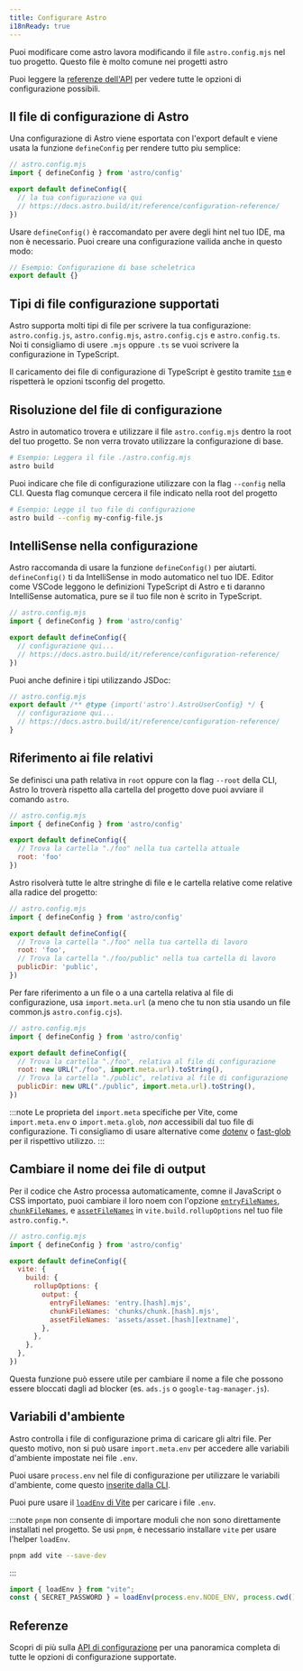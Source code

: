 ```yaml
---
title: Configurare Astro
i18nReady: true
---
```


Puoi modificare come astro lavora modificando il file `astro.config.mjs` nel tuo progetto. Questo file è molto comune nei progetti astro 

<ReadMore>Puoi leggere la [referenze dell'API](/it/reference/configuration-reference/) per vedere tutte le opzioni di configurazione possibili.</ReadMore>

## Il file di configurazione di Astro 

Una configurazione di Astro viene esportata con l'export default e viene usata la funzione `defineConfig` per rendere tutto piu semplice:

```js
// astro.config.mjs
import { defineConfig } from 'astro/config'

export default defineConfig({
  // la tua configurazione va qui 
  // https://docs.astro.build/it/reference/configuration-reference/
})
```

Usare `defineConfig()` è raccomandato per avere degli hint nel tuo IDE, ma non è necessario. Puoi creare una configurazione vailida anche in questo modo:

```js title="astro.config.mjs"
// Esempio: Configurazione di base scheletrica
export default {}
```

## Tipi di file configurazione supportati

Astro supporta molti tipi di file per scrivere la tua configurazione: `astro.config.js`, `astro.config.mjs`, `astro.config.cjs` e `astro.config.ts`. Noi ti consigliamo di usere `.mjs` oppure `.ts` se vuoi scrivere la configurazione in TypeScript.

Il caricamento dei file di configurazione di TypeScript è gestito tramite [`tsm`](https://github.com/lukeed/tsm) e rispetterà le opzioni tsconfig del progetto.
## Risoluzione del file di configurazione

Astro in automatico trovera e utilizzare il file `astro.config.mjs` dentro la root del tuo progetto. Se non verra trovato utilizzare la configurazione di base.

```bash
# Esempio: Leggera il file ./astro.config.mjs
astro build
```

Puoi indicare che file di configurazione utilizzare con la flag `--config` nella CLI. Questa flag comunque cercera il file indicato nella root del progetto

```bash
# Esempio: Legge il tuo file di configurazione
astro build --config my-config-file.js
```

## IntelliSense nella configurazione

Astro raccomanda di usare la funzione `defineConfig()` per aiutarti. `defineConfig()` ti da IntelliSense in modo automatico nel tuo IDE. Editor come VSCode leggono le definizioni TypeScript di Astro e ti daranno IntelliSense automatica, pure se il tuo file non è scrito in TypeScript.

```js
// astro.config.mjs
import { defineConfig } from 'astro/config'

export default defineConfig({
  // configurazione qui...
  // https://docs.astro.build/it/reference/configuration-reference/
})
```

Puoi anche definire i tipi utilizzando JSDoc:

```js
// astro.config.mjs
export default /** @type {import('astro').AstroUserConfig} */ {
  // configurazione qui...
  // https://docs.astro.build/it/reference/configuration-reference/
}
```

## Riferimento ai file relativi

Se definisci una path relativa in `root` oppure con la flag `--root` della CLI, Astro lo troverà rispetto alla cartella del progetto dove puoi avviare il comando `astro`.

```js
// astro.config.mjs
import { defineConfig } from 'astro/config'

export default defineConfig({
  // Trova la cartella "./foo" nella tua cartella attuale 
  root: 'foo'
})
```

Astro risolverà tutte le altre stringhe di file e le cartella relative come relative alla radice del progetto:

```js
// astro.config.mjs
import { defineConfig } from 'astro/config'

export default defineConfig({
  // Trova la cartella "./foo" nella tua cartella di lavoro 
  root: 'foo',
  // Trova la cartella "./foo/public" nella tua cartella di lavoro 
  publicDir: 'public',
})
```

Per fare riferimento a un file o a una cartella relativa al file di configurazione, usa `import.meta.url` (a meno che tu non stia usando un file common.js `astro.config.cjs`).

```js "import.meta.url"
// astro.config.mjs
import { defineConfig } from 'astro/config'

export default defineConfig({
  // Trova la cartella "./foo", relativa al file di configurazione 
  root: new URL("./foo", import.meta.url).toString(),
  // Trova la cartella "./public", relativa al file di configurazione 
  publicDir: new URL("./public", import.meta.url).toString(),
})
```

:::note
Le proprieta del `import.meta` specifiche per Vite, come `import.meta.env` o `import.meta.glob`, _non_ accessibili dal tuo file di configurazione. Ti consigliamo di usare alternative come [dotenv](https://github.com/motdotla/dotenv) o [fast-glob](https://github.com/mrmlnc/fast-glob) per il rispettivo utilizzo.
:::

## Cambiare il nome dei file di output

Per il codice che Astro processa automaticamente, comne il JavaScript o CSS importato, puoi cambiare il loro noem con l'opzione [`entryFileNames`](https://rollupjs.org/guide/en/#outputentryfilenames), [`chunkFileNames`](https://rollupjs.org/guide/en/#outputchunkfilenames), e [`assetFileNames`](https://rollupjs.org/guide/en/#outputassetfilenames) in `vite.build.rollupOptions` nel tuo file `astro.config.*`.

```js ins={9-11}
// astro.config.mjs
import { defineConfig } from 'astro/config'

export default defineConfig({
  vite: {
    build: {
      rollupOptions: {
        output: {
          entryFileNames: 'entry.[hash].mjs',
          chunkFileNames: 'chunks/chunk.[hash].mjs',
          assetFileNames: 'assets/asset.[hash][extname]',
        },
      },
    },
  },
})
```

Questa funzione può essere utile per cambiare il nome a file che possono essere bloccati dagli ad blocker (es. `ads.js` o `google-tag-manager.js`).

## Variabili d'ambiente 
Astro controlla i file di configurazione prima di caricare gli altri file. Per questo motivo, non si può usare `import.meta.env` per accedere alle variabili d'ambiente impostate nei file `.env`.

Puoi usare `process.env` nel file di configurazione per utilizzare le variabili d'ambiente, come questo [inserite dalla CLI](/it/guides/environment-variables/#using-the-cli).

Puoi pure usare il [`loadEnv` di Vite](https://main.vitejs.dev/config/#using-environment-variables-in-config) per caricare i file `.env`.

:::note
`pnpm` non consente di importare moduli che non sono direttamente installati nel progetto. Se usi `pnpm`, è necessario installare `vite` per usare l'helper `loadEnv`.

```sh
pnpm add vite --save-dev
```
:::

```js title="astro.config.mjs"
import { loadEnv } from "vite";
const { SECRET_PASSWORD } = loadEnv(process.env.NODE_ENV, process.cwd(), "");
```

## Referenze 

<ReadMore>Scopri di più sulla [API di configurazione](/it/reference/configuration-reference/) per una panoramica completa di tutte le opzioni di configurazione supportate.</ReadMore>
